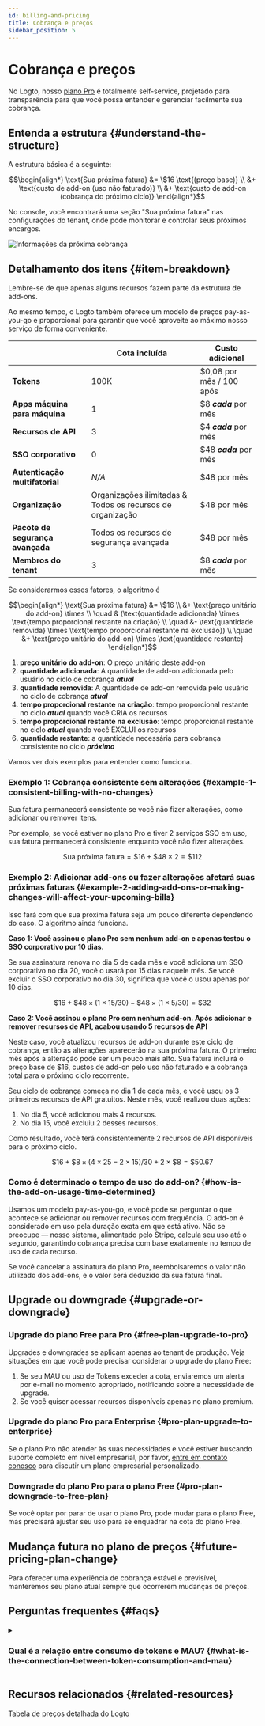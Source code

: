 ```yaml
---
id: billing-and-pricing
title: Cobrança e preços
sidebar_position: 5
---
```


# Cobrança e preços

No Logto, nosso [plano Pro](https://logto.io/pricing) é totalmente self-service, projetado para transparência para que você possa entender e gerenciar facilmente sua cobrança.

## Entenda a estrutura \{#understand-the-structure}

A estrutura básica é a seguinte:

```math
\begin{align*}
\text{Sua próxima fatura} &= \$16 \text{(preço base)} \\
&+ \text{custo de add-on (uso não faturado)} \\
&+ \text{custo de add-on (cobrança do próximo ciclo)}
\end{align*}
```

No console, você encontrará uma seção "Sua próxima fatura" nas configurações do tenant, onde pode monitorar e controlar seus próximos encargos.

<img src="/img/assets/next-billing-info.png" alt="Informações da próxima cobrança" />

## Detalhamento dos itens \{#item-breakdown}

Lembre-se de que apenas alguns recursos fazem parte da estrutura de add-ons.

Ao mesmo tempo, o Logto também oferece um modelo de preços pay-as-you-go e proporcional para garantir que você aproveite ao máximo nosso serviço de forma conveniente.

|                                  | Cota incluída                                              | Custo adicional          |
| -------------------------------- | ---------------------------------------------------------- | ------------------------ |
| **Tokens**                       | 100K                                                       | $0,08 por mês / 100 após |
| **Apps máquina para máquina**    | 1                                                          | $8 **_cada_** por mês    |
| **Recursos de API**              | 3                                                          | $4 **_cada_** por mês    |
| **SSO corporativo**              | 0                                                          | $48 **_cada_** por mês   |
| **Autenticação multifatorial**   | _N/A_                                                      | $48 por mês              |
| **Organização**                  | Organizações ilimitadas & Todos os recursos de organização | $48 por mês              |
| **Pacote de segurança avançada** | Todos os recursos de segurança avançada                    | $48 por mês              |
| **Membros do tenant**            | 3                                                          | $8 **_cada_** por mês    |

Se considerarmos esses fatores, o algoritmo é

```math
\begin{align*}
\text{Sua próxima fatura} &= \$16 \\
&+ \text{preço unitário do add-on} \times \\
\quad & (\text{quantidade adicionada} \times \text{tempo proporcional restante na criação} \\
\quad &- \text{quantidade removida} \times \text{tempo proporcional restante na exclusão}) \\
\quad &+ \text{preço unitário do add-on} \times \text{quantidade restante}
\end{align*}
```

1. **preço unitário do add-on**: O preço unitário deste add-on
2. **quantidade adicionada**: A quantidade de add-on adicionada pelo usuário no ciclo de cobrança **_atual_**
3. **quantidade removida**: A quantidade de add-on removida pelo usuário no ciclo de cobrança **_atual_**
4. **tempo proporcional restante na criação**: tempo proporcional restante no ciclo **_atual_** quando você CRIA os recursos
5. **tempo proporcional restante na exclusão**: tempo proporcional restante no ciclo **_atual_** quando você EXCLUI os recursos
6. **quantidade restante**: a quantidade necessária para cobrança consistente no ciclo **_próximo_**

Vamos ver dois exemplos para entender como funciona.

### Exemplo 1: Cobrança consistente sem alterações \{#example-1-consistent-billing-with-no-changes}

Sua fatura permanecerá consistente se você não fizer alterações, como adicionar ou remover itens.

Por exemplo, se você estiver no plano Pro e tiver 2 serviços SSO em uso, sua fatura permanecerá consistente enquanto você não fizer alterações.

```math
\text{Sua próxima fatura} = \$ 16 + \$ 48 \times 2 = \$ 112
```

### Exemplo 2: Adicionar add-ons ou fazer alterações afetará suas próximas faturas \{#example-2-adding-add-ons-or-making-changes-will-affect-your-upcoming-bills}

Isso fará com que sua próxima fatura seja um pouco diferente dependendo do caso. O algoritmo ainda funciona.

**Caso 1: Você assinou o plano Pro sem nenhum add-on e apenas testou o SSO corporativo por 10 dias.**

Se sua assinatura renova no dia 5 de cada mês e você adiciona um SSO corporativo no dia 20, você o usará por 15 dias naquele mês. Se você excluir o SSO corporativo no dia 30, significa que você o usou apenas por 10 dias.

```math
\$16 + \$48 \times (1 \times 15 / 30) - \$48 \times (1 \times 5 / 30) = \$32
```

**Caso 2: Você assinou o plano Pro sem nenhum add-on. Após adicionar e remover recursos de API, acabou usando 5 recursos de API**

Neste caso, você atualizou recursos de add-on durante este ciclo de cobrança, então as alterações aparecerão na sua próxima fatura. O primeiro mês após a alteração pode ser um pouco mais alto. Sua fatura incluirá o preço base de $16, custos de add-on pelo uso não faturado e a cobrança total para o próximo ciclo recorrente.

Seu ciclo de cobrança começa no dia 1 de cada mês, e você usou os 3 primeiros recursos de API gratuitos. Neste mês, você realizou duas ações:

1. No dia 5, você adicionou mais 4 recursos.
2. No dia 15, você excluiu 2 desses recursos.

Como resultado, você terá consistentemente 2 recursos de API disponíveis para o próximo ciclo.

```math
\$16 + \$8 \times (4 \times 25 - 2 \times 15) / 30 + 2 \times \$8 = \$50.67
```

### Como é determinado o tempo de uso do add-on? \{#how-is-the-add-on-usage-time-determined}

Usamos um modelo pay-as-you-go, e você pode se perguntar o que acontece se adicionar ou remover recursos com frequência. O add-on é considerado em uso pela duração exata em que está ativo. Não se preocupe — nosso sistema, alimentado pelo Stripe, calcula seu uso até o segundo, garantindo cobrança precisa com base exatamente no tempo de uso de cada recurso.

Se você cancelar a assinatura do plano Pro, reembolsaremos o valor não utilizado dos add-ons, e o valor será deduzido da sua fatura final.

## Upgrade ou downgrade \{#upgrade-or-downgrade}

### Upgrade do plano Free para Pro \{#free-plan-upgrade-to-pro}

Upgrades e downgrades se aplicam apenas ao tenant de produção. Veja situações em que você pode precisar considerar o upgrade do plano Free:

1. Se seu MAU ou uso de Tokens exceder a cota, enviaremos um alerta por e-mail no momento apropriado, notificando sobre a necessidade de upgrade.
2. Se você quiser acessar recursos disponíveis apenas no plano premium.

### Upgrade do plano Pro para Enterprise \{#pro-plan-upgrade-to-enterprise}

Se o plano Pro não atender às suas necessidades e você estiver buscando suporte completo em nível empresarial, por favor, [entre em contato conosco](https://logto.io/contact) para discutir um plano empresarial personalizado.

### Downgrade do plano Pro para o plano Free \{#pro-plan-downgrade-to-free-plan}

Se você optar por parar de usar o plano Pro, pode mudar para o plano Free, mas precisará ajustar seu uso para se enquadrar na cota do plano Free.

## Mudança futura no plano de preços \{#future-pricing-plan-change}

Para oferecer uma experiência de cobrança estável e previsível, manteremos seu plano atual sempre que ocorrerem mudanças de preços.

## Perguntas frequentes \{#faqs}

<details>

<summary>

### Qual é a relação entre consumo de tokens e MAU? \{#what-is-the-connection-between-token-consumption-and-mau}

</summary>

O Logto utiliza autenticação baseada em tokens. Um login de usuário único pode envolver o consumo de dois ou três tokens: Token de ID (ID token), Token de acesso (Access token) e Token de atualização (Refresh token). Se você usar recursos como M2M ou Organização (Organization), tokens adicionais, como Tokens M2M ou Tokens de organização (Organization tokens), também podem estar envolvidos. O consumo de tokens depende de como os usuários interagem com seu sistema. Para ajudar você a acompanhar isso, oferecemos monitoramento em tempo real do uso de tokens no <CloudLink to="/dashboard">Console > Dashboard</CloudLink>. Por exemplo: nosso plano gratuito oferece 100k tokens gratuitamente, o que pode suportar aproximadamente entre 30k-50k MAU (Usuários Ativos Mensais).

</details>

## Recursos relacionados \{#related-resources}

<Url href="https://logto.io/pricing">Tabela de preços detalhada do Logto</Url>
